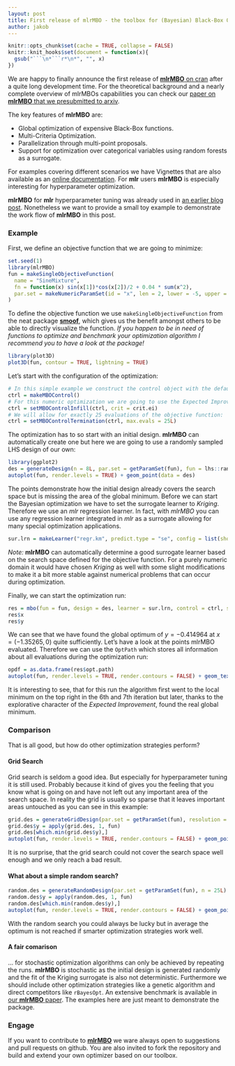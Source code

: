 ```yaml
---
layout: post
title: First release of mlrMBO - the toolbox for (Bayesian) Black-Box Optimization
author: jakob
---
```


```r
knitr::opts_chunk$set(cache = TRUE, collapse = FALSE)
knitr::knit_hooks$set(document = function(x){
  gsub("```\n*```r*\n*", "", x)
})
```

We are happy to finally announce the first release of [**mlrMBO** on cran](https://cran.r-project.org/package=mlrMBO) after a quite long development time.
For the theoretical background and a nearly complete overview of mlrMBOs capabilities you can check our [paper on **mlrMBO** that we presubmitted to arxiv](https://arxiv.org/abs/1703.03373).

The key features of **mlrMBO** are:

* Global optimization of expensive Black-Box functions.
* Multi-Criteria Optimization.
* Parallelization through multi-point proposals.
* Support for optimization over categorical variables using random forests as a surrogate.

For examples covering different scenarios we have Vignettes that are also available as an [online documentation](https://mlr-org.github.io/mlrMBO/).
For **mlr** users **mlrMBO** is especially interesting for hyperparameter optimization.

<!--more-->

**mlrMBO** for **mlr** hyperparameter tuning was already used in [an earlier blog post](/How-to-win-a-drone-in-20-lines-of-R-code).
Nonetheless we want to provide a small toy example to demonstrate the work flow of **mlrMBO** in this post.

### Example

First, we define an objective function that we are going to minimize:

```r
set.seed(1)
library(mlrMBO)
fun = makeSingleObjectiveFunction(
  name = "SineMixture",
  fn = function(x) sin(x[1])*cos(x[2])/2 + 0.04 * sum(x^2),
  par.set = makeNumericParamSet(id = "x", len = 2, lower = -5, upper = 5)
)
```

To define the objective function we use `makeSingleObjectiveFunction` from the neat package [**smoof**](https://github.com/jakobbossek/smoof), which gives us the benefit amongst others to be able to directly visualize the function.
_If you happen to be in need of functions to optimize and benchmark your optimization algorithm I recommend you to have a look at the package!_

```r
library(plot3D)
plot3D(fun, contour = TRUE, lightning = TRUE)
```

Let's start with the configuration of the optimization:

```r
# In this simple example we construct the control object with the defaults:
ctrl = makeMBOControl()
# For this numeric optimization we are going to use the Expected Improvement as infill criterion:
ctrl = setMBOControlInfill(ctrl, crit = crit.ei)
# We will allow for exactly 25 evaluations of the objective function:
ctrl = setMBOControlTermination(ctrl, max.evals = 25L)
```

The optimization has to so start with an initial design.
**mlrMBO** can automatically create one but here we are going to use a randomly sampled LHS design of our own:

```r
library(ggplot2)
des = generateDesign(n = 8L, par.set = getParamSet(fun), fun = lhs::randomLHS)
autoplot(fun, render.levels = TRUE) + geom_point(data = des)
```

The points demonstrate how the initial design already covers the search space but is missing the area of the global minimum.
Before we can start the Bayesian optimization we have to set the surrogate learner to *Kriging*.
Therefore we use an *mlr* regression learner.
In fact, with *mlrMBO* you can use any regression learner integrated in *mlr* as a surrogate allowing for many special optimization applications.

```r
sur.lrn = makeLearner("regr.km", predict.type = "se", config = list(show.learner.output = FALSE))
```

_Note:_ **mlrMBO** can automatically determine a good surrogate learner based on the search space defined for the objective function.
For a purely numeric domain it would have chosen *Kriging* as well with some slight modifications to make it a bit more stable against numerical problems that can occur during optimization.

Finally, we can start the optimization run:

```r
res = mbo(fun = fun, design = des, learner = sur.lrn, control = ctrl, show.info = TRUE)
res$x
res$y
```

We can see that we have found the global optimum of $y = -0.414964$ at $x = (-1.35265,0)$ quite sufficiently.
Let's have a look at the points mlrMBO evaluated.
Therefore we can use the `OptPath` which stores all information about all evaluations during the optimization run:

```r
opdf = as.data.frame(res$opt.path)
autoplot(fun, render.levels = TRUE, render.contours = FALSE) + geom_text(data = opdf, aes(label = dob))
```

It is interesting to see, that for this run the algorithm first went to the local minimum on the top right in the 6th and 7th iteration but later, thanks to the explorative character of the _Expected Improvement_, found the real global minimum.

### Comparison

That is all good, but how do other optimization strategies perform?

#### Grid Search

Grid search is seldom a good idea.
But especially for hyperparameter tuning it is still used.
Probably because it kind of gives you the feeling that you know what is going on and have not left out any important area of the search space.
In reality the grid is usually so sparse that it leaves important areas untouched as you can see in this example:

```r
grid.des = generateGridDesign(par.set = getParamSet(fun), resolution = 5)
grid.des$y = apply(grid.des, 1, fun)
grid.des[which.min(grid.des$y),]
autoplot(fun, render.levels = TRUE, render.contours = FALSE) + geom_point(data = grid.des)
```

It is no surprise, that the grid search could not cover the search space well enough and we only reach a bad result.

#### What about a simple random search?

```r
random.des = generateRandomDesign(par.set = getParamSet(fun), n = 25L)
random.des$y = apply(random.des, 1, fun)
random.des[which.min(random.des$y),]
autoplot(fun, render.levels = TRUE, render.contours = FALSE) + geom_point(data = random.des)
```

With the random search you could always be lucky but in average the optimum is not reached if smarter optimization strategies work well.

#### A fair comarison

... for stochastic optimization algorithms can only be achieved by repeating the runs.
**mlrMBO** is stochastic as the initial design is generated randomly and the fit of the Kriging surrogate is also not deterministic.
Furthermore we should include other optimization strategies like a genetic algorithm and direct competitors like `rBayesOpt`.
An extensive benchmark is available in [our **mlrMBO** paper](https://arxiv.org/abs/1703.03373).
The examples here are just meant to demonstrate the package.

### Engage

If you want to contribute to [**mlrMBO**](https://github.com/mlr-org/mlrMBO) we ware always open to suggestions and pull requests on github.
You are also invited to fork the repository and build and extend your own optimizer based on our toolbox.




